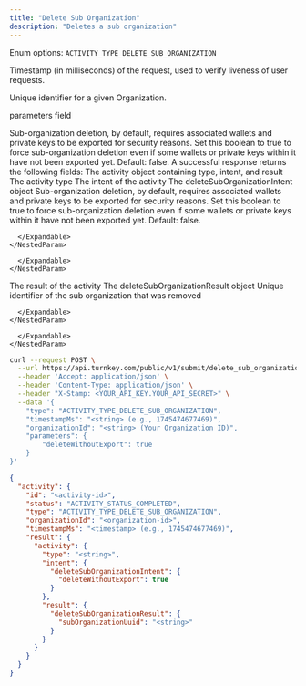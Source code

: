 ```yaml
---
title: "Delete Sub Organization"
description: "Deletes a sub organization"
---
```



<EndpointPath type="submit" path="delete_sub_organization" />

<Authorizations />

<H3Bordered text="Body" />

<ParamField body="type" type="enum<string>" required={true}>

Enum options: `ACTIVITY_TYPE_DELETE_SUB_ORGANIZATION`
</ParamField>

<ParamField body="timestampMs" type="string" required={true}>

Timestamp (in milliseconds) of the request, used to verify liveness of user requests.
</ParamField>

<ParamField body="organizationId" type="string" required={true}>

Unique identifier for a given Organization.
</ParamField>

<ParamField body="parameters" type="object" required={true} path="parameters">
  <p>parameters field</p>
  <Expandable title="details">
    <NestedParam parentKey="parameters" childKey="deleteWithoutExport" type="boolean" required={false} default="">
    Sub-organization deletion, by default, requires associated wallets and private keys to be exported for security reasons. Set this boolean to true to force sub-organization deletion even if some wallets or private keys within it have not been exported yet. Default: false.
    </NestedParam>
  </Expandable>
</ParamField>

<H3Bordered text="Response" />
A successful response returns the following fields:

<ResponseField name="activity" type="object" required={true}>
  The activity object containing type, intent, and result
  <Expandable title="activity details">
    <NestedParam parentKey="activity" childKey="type" type="string" required={true}>
The activity type
</NestedParam>
<NestedParam parentKey="activity" childKey="intent" type="object" required={true}>
      The intent of the activity
      <Expandable title="intent details">
        <NestedParam parentKey="activity.intent" childKey="deleteSubOrganizationIntent" type="object" required={true}>
      The deleteSubOrganizationIntent object
      <Expandable title="deleteSubOrganizationIntent details">
        <NestedParam parentKey="activity.intent.deleteSubOrganizationIntent" childKey="deleteWithoutExport" type="boolean" required={false}>
Sub-organization deletion, by default, requires associated wallets and private keys to be exported for security reasons. Set this boolean to true to force sub-organization deletion even if some wallets or private keys within it have not been exported yet. Default: false.
</NestedParam>

      </Expandable>
    </NestedParam>

      </Expandable>
    </NestedParam>
<NestedParam parentKey="activity" childKey="result" type="object" required={true}>
      The result of the activity
      <Expandable title="result details">
        <NestedParam parentKey="activity.result" childKey="deleteSubOrganizationResult" type="object" required={true}>
      The deleteSubOrganizationResult object
      <Expandable title="deleteSubOrganizationResult details">
        <NestedParam parentKey="activity.result.deleteSubOrganizationResult" childKey="subOrganizationUuid" type="string" required={true}>
Unique identifier of the sub organization that was removed
</NestedParam>

      </Expandable>
    </NestedParam>

      </Expandable>
    </NestedParam>

  </Expandable>
</ResponseField>

<RequestExample>

```bash cURL
curl --request POST \
  --url https://api.turnkey.com/public/v1/submit/delete_sub_organization \
  --header 'Accept: application/json' \
  --header 'Content-Type: application/json' \
  --header "X-Stamp: <YOUR_API_KEY.YOUR_API_SECRET>" \
  --data '{
    "type": "ACTIVITY_TYPE_DELETE_SUB_ORGANIZATION",
    "timestampMs": "<string> (e.g., 1745474677469)",
    "organizationId": "<string> (Your Organization ID)",
    "parameters": {
        "deleteWithoutExport": true
    }
}'
```

</RequestExample>

<ResponseExample>

```json 200
{
  "activity": {
    "id": "<activity-id>",
    "status": "ACTIVITY_STATUS_COMPLETED",
    "type": "ACTIVITY_TYPE_DELETE_SUB_ORGANIZATION",
    "organizationId": "<organization-id>",
    "timestampMs": "<timestamp> (e.g., 1745474677469)",
    "result": {
      "activity": {
        "type": "<string>",
        "intent": {
          "deleteSubOrganizationIntent": {
            "deleteWithoutExport": true
          }
        },
        "result": {
          "deleteSubOrganizationResult": {
            "subOrganizationUuid": "<string>"
          }
        }
      }
    }
  }
}
```

</ResponseExample>
